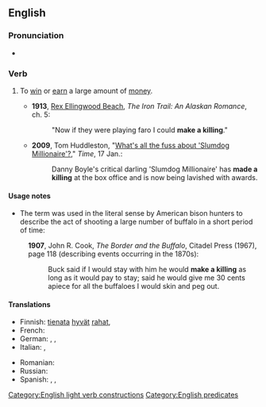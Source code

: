 ==English==

===Pronunciation===
* {{audio|en|En-au-make a killing.ogg|Audio (AU)}}

===Verb===
{{en-verb|makes a killing|making a killing|made a killing}}

# {{lb|en|idiomatic}} To [[win]] or [[earn]] a large amount of [[money]].
#* '''1913''', [[w:Rex Ellingwood Beach|Rex Ellingwood Beach]], ''The Iron Trail: An Alaskan Romance'', ch. 5:
#*: "Now if they were playing faro I could '''make a killing'''."
#* '''2009''', Tom Huddleston, "[http://www.timeout.com/film/chicago/features/show-feature/6652/whats-all-the-fuss-about-slumdog-millionaire.html?cpage=5&ccat=27 What's all the fuss about 'Slumdog Millionaire'?]," ''Time'', 17 Jan.:
#*: Danny Boyle's critical darling 'Slumdog Millionaire' has '''made a killing''' at the box office and is now being lavished with awards.

====Usage notes====
* The term was used in the literal sense by American bison hunters to describe the act of shooting a large number of buffalo in a short period of time:
: '''1907''', John R. Cook, ''The Border and the Buffalo'', Citadel Press (1967), page 118 (describing events occurring in the 1870s):
:: Buck said if I would stay with him he would '''make a killing''' as long as it would pay to stay; said he would give me 30 cents apiece for all the buffaloes I would skin and peg out.

====Translations====
{{trans-top|to win or earn a large amount of money}}
* Finnish: [[tienata]] [[hyvä|hyvät]] [[raha|rahat]], {{t|fi|lyödä rahoiksi}}
* French: {{t+|fr|toucher le jackpot}}
* German: {{t|de|den großen Reibach machen}}, {{t|de|Reibach machen}}, {{t+|de|sich eine goldene Nase verdienen}}
* Italian: {{t+|it|sbancare}}, {{t|it|fare una fortuna}}
{{trans-mid}}
* Romanian: {{t|ro|a da lovitura}}
* Russian: {{t|ru|грести́ де́ньги лопатой}}
* Spanish: {{t|es|hacer su agosto}}, {{t|es|hacerse la América}}, {{t+|es|ponerse las botas}}
{{trans-bottom}}

[[Category:English light verb constructions]]
[[Category:English predicates]]